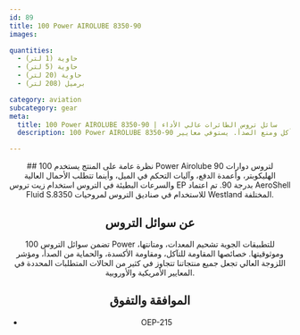 ```yaml
---
id: 89
title: 100 Power AIROLUBE 8350-90
images:

quantities:
  - حاوية (1 لتر)
  - حاوية (5 لتر)
  - حاوية (20 لتر)
  - برميل (208 لتر)

category: aviation
subcategory: gear
meta:
  title: 100 Power AIROLUBE 8350-90 | سائل تروس الطائرات عالي الأداء
  description: 100 Power AIROLUBE 8350-90 هو سائل تروس للطائرات قائم على الهيدروكربونات الاصطناعية مصمم لتروس دوارات الهليكوبتر، وعمود الدفع، وآليات التحكم في الميل. يوفر قدرة حمل تحميل ممتازة، حماية ضد التآكل ومنع الصدأ. يستوفي معايير OEP-215 لأداء موثوق في أنظمة تروس الطائرات.

---
```


<Header>
  ## نظرة عامة على المنتج
  يستخدم 100 Power Airolube 90 لتروس دوارات الهليكوبتر، وأعمدة الدفع، وآليات التحكم في الميل، وأينما تتطلب الأحمال العالية والسرعات البطيئة في التروس استخدام زيت تروس EP بدرجة 90. تم اعتماد AeroShell Fluid S.8350 للاستخدام في صناديق التروس لمروحيات Westland المختلفة.

  ## عن سوائل التروس
  تضمن سوائل التروس 100 Power للتطبيقات الجوية تشحيم المعدات، ومتانتها، وموثوقيتها. خصائصها المقاومة للتآكل، ومقاومة الأكسدة، والحماية من الصدأ، ومؤشر اللزوجة العالي تجعل جميع منتجاتنا تتجاوز في كثير من الحالات المتطلبات المحددة في المعايير الأمريكية والأوروبية.

  ## الموافقة والتفوق
  - OEP-215

</Header>

